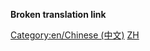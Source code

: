 '''Broken translation link'''{{en/-}}
{{en/Bilingual box| Zh
| 本页提供了在OpenTTD Wiki上所使用的全部'''中文文章'''。
| This page provides an index for a wide range of subcategories (languages) of '''ARTICLES in [[Category/en/Other languages|other languages]]''' in OpenTTD Wiki.
Some articles with {{en/S|Other languages}} template with a value in <code>language_page</code> parameter automatically go to the listed subcategories.''}}

[[Category:en/Chinese (中文)]][[Category:en/Articles in other languages|ZH]]